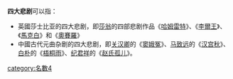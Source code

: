 '''四大悲剧'''可以指：
* 英國莎士比亚的四大悲剧，即[[莎翁|莎翁]]的四部悲剧作品《[[哈姆雷特|哈姆雷特]]》、《[[李爾王|李爾王]]》、《[[馬克白|馬克白]]》和《[[奧賽羅|奧賽羅]]》
* 中國古代元曲杂剧的四大悲剧，即[[关汉卿|关汉卿]]的《[[窦娥冤|窦娥冤]]》、[[马致远|马致远]]的《[[汉宫秋|汉宫秋]]》、[[白朴|白朴]]的《[[梧桐雨|梧桐雨]]》、[[纪君祥|纪君祥]]的《[[赵氏孤儿|赵氏孤儿]]》。 
{{disambig|Cat=四字作品消歧义}}
[[category:名數4|category:名數4]]